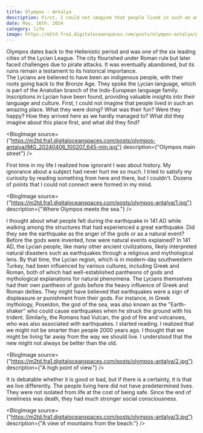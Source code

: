 ```yaml
---
title: Olympos - Antalya
description: First, I could not imagine that people lived in such an amazing place. What they were doing? What was their fun? Were they happy? How they arrived here as we hardly managed to? What did they imagine about this place first, and what did they find?
date: May, 16th. 2024
category: life
image: https://m2td.fra1.digitaloceanspaces.com/posts/olympos-antalya/pixel-art-lycians.png
---
```


<AIResponse>
  <Paragraph>
    Olympos dates back to the Hellenistic period and was one of the six leading cities of the Lycian League.
    The city flourished under Roman rule but later faced challenges due to pirate attacks.
    It was eventually abandoned, but its ruins remain a testament to its historical importance.
    <br />
    The Lycians are believed to have been an indigenous people, with their roots going back to the Bronze Age.
    They spoke the Lycian language, which is part of the Anatolian branch of the Indo-European language family.
    Inscriptions in Lycian have been found, providing valuable insights into their language and culture.
  </Paragraph>
</AIResponse>

<Paragraph>
First, I could not imagine that people lived in such an amazing place. What they were doing? What was their fun?
Were they happy? How they arrived here as we hardly managed to? What did they imagine about this place first, and what did they find?
</Paragraph>

<BlogImage source={"https://m2td.fra1.digitaloceanspaces.com/posts/olympos-antalya/IMG_20240406_100207_645-min.jpg"} description={"Olympos main street"} />

<Paragraph>
First time in my life I realized how ignorant I was about history.
My ignorance about a subject had never hurt me so much.
I tried to satisfy my curiosity by reading something from here and there, but I couldn't. Dozens of points that I could not connect were formed in my mind.
</Paragraph>

<BlogImage source={"https://m2td.fra1.digitaloceanspaces.com/posts/olympos-antalya/1.jpg"} description={"Where Olympos meets the sea."} />

<Paragraph>
I thought about what people felt during the earthquake in 141 AD while walking among the structures that had experienced a great earthquake.
Did they see the earthquake as the anger of the gods or as a natural event? Before the gods were invented, how were natural events explained?
</Paragraph>

<AIResponse>
  <Paragraph>
    In 141 AD, the Lycian people, like many other ancient civilizations, likely interpreted natural disasters such as earthquakes through a religious and mythological lens.
    By that time, the Lycian region, which is in modern-day southwestern Turkey, had been influenced by various cultures, including Greek and Roman, both of which had well-established pantheons of gods and mythological explanations for natural phenomena.
  </Paragraph>
  <Paragraph>
    The Lycians themselves had their own pantheon of gods before the heavy influence of Greek and Roman deities. They might have believed that earthquakes were a sign of displeasure or punishment from their gods.
    For instance, in Greek mythology, Poseidon, the god of the sea, was also known as the "Earth-shaker" who could cause earthquakes when he struck the ground with his trident. Similarly, the Romans had Vulcan, the god of fire and volcanoes, who was also associated with earthquakes.
  </Paragraph>
</AIResponse>

<Paragraph>
I started reading. I realized that we might not be smarter than people 2000 years ago.
I thought that we might be living far away from the way we should live. I understood that the new might not always be better than the old.
</Paragraph>

<BlogImage source={"https://m2td.fra1.digitaloceanspaces.com/posts/olympos-antalya/2.jpg"} description={"A high point of view."} />

<Paragraph>
It is debatable whether it is good or bad, but if there is a certainty, it is that we live differently.
The people living here did not have predetermined lives. They were not isolated from life at the cost of being safe.
Since the end of loneliness was death, they had much stronger social consciousness.
</Paragraph>

<BlogImage source={"https://m2td.fra1.digitaloceanspaces.com/posts/olympos-antalya/3.jpg"} description={"A view of mountains from the beach."} />
